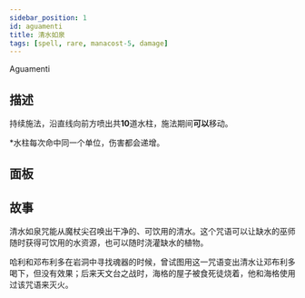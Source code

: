 ```yaml
---
sidebar_position: 1
id: aguamenti
title: 清水如泉
tags: [spell, rare, manacost-5, damage]
---
```


Aguamenti

<!--truncate-->



<CardBasics cardKey={id}/>


## 描述

持续施法，沿直线向前方喷出共**10**道水柱，施法期间**可以**移动。

*水柱每次命中同一个单位，伤害都会递增。

## 面板


<LevelComponent/>


<CardDynamicTable cardKey={id}/>


<CardComplexTable cardKey={id}/>





## 故事

清水如泉咒能从魔杖尖召唤出干净的、可饮用的清水。这个咒语可以让缺水的巫师随时获得可饮用的水资源，也可以随时浇灌缺水的植物。

哈利和邓布利多在岩洞中寻找魂器的时候，曾试图用这一咒语变出清水让邓布利多喝下，但没有效果；后来天文台之战时，海格的屋子被食死徒烧着，他和海格使用过该咒语来灭火。



